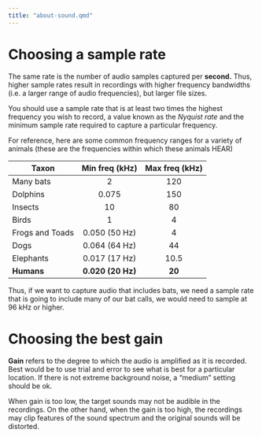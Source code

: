 ```yaml
---
title: "about-sound.qmd"
---
```


# Choosing a sample rate

The same rate is the number of audio samples captured per **second.** Thus, higher sample rates result in recordings with higher frequency bandwidths (i.e. a larger range of audio frequencies), but larger file sizes.

You should use a sample rate that is at least two times the highest frequency you wish to record, a value known as the *Nyquist rate* and the minimum sample rate required to capture a particular frequency.

For reference, here are some common frequency ranges for a variety of animals (these are the frequencies within which these animals HEAR)

| **Taxon**       | **Min freq (kHz)** | **Max freq (kHz)** |
|-----------------|:------------------:|:------------------:|
| Many bats       |         2          |        120         |
| Dolphins        |       0.075        |        150         |
| Insects         |         10         |         80         |
| Birds           |         1          |         4          |
| Frogs and Toads |   0.050 (50 Hz)    |         4          |
| Dogs            |   0.064 (64 Hz)    |         44         |
| Elephants       |   0.017 (17 Hz)    |        10.5        |
| **Humans**      | **0.020 (20 Hz)**  |       **20**       |

Thus, if we want to capture audio that includes bats, we need a sample rate that is going to include many of our bat calls, we would need to sample at 96 kHz or higher.

# Choosing the best gain
**Gain** refers to the degree to which the audio is amplified as it is recorded. Best would be to use trial and error to see what is best for a particular location. If there is not extreme background noise, a "medium" setting should be ok. 

When gain is too low, the target sounds may not be audible in the recordings. On the other hand, when the gain is too high, the recordings may clip features of the sound spectrum and the original sounds will be distorted. 

